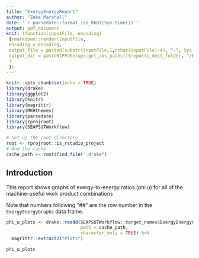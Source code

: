 ```yaml
---
title: "ExergyEnergyReport"
author: "Zeke Marshall"
date: '`r parsedate::format_iso_8601(Sys.time())`'
output: pdf_document
knit: (function(inputFile, encoding) 
 {rmarkdown::render(inputFile, 
 encoding = encoding,
 output_file = paste0(substr(inputFile,1,nchar(inputFile)-4), "-", Sys.Date(),'.pdf'),
 output_dir = paste0(PFUSetup::get_abs_paths()$reports_dest_folder, "/Exergy-to-Energy Ratio Reports/", Sys.Date(), sep = "")
 ) 
 })
---
```


```r
knitr::opts_chunk$set(echo = TRUE)
library(drake)
library(ggplot2)
library(knitr)
library(magrittr)
library(MKHthemes)
library(parsedate)
library(rprojroot)
library(SEAPSUTWorkflow)

# Set up the root directory
root <- rprojroot::is_rstudio_project
# And the cache
cache_path <- root$find_file(".drake")
```

## Introduction

This report shows graphs of exergy-to-energy ratios (phi.u) for all of the machine-useful work product combinations

Note that numbers following "##" are the row number in the `ExergyEnergyGraphs` data frame.


```r
phi_u_plots <- drake::readd(SEAPSUTWorkflow::target_names$ExergyEnergyGraphs, 
                            path = cache_path, 
                            character_only = TRUE) %>% 
  magrittr::extract2("Plots")
```


```r
phi_u_plots
```

